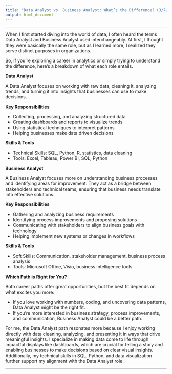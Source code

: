 ```yaml
---
title: "Data Analyst vs. Business Analyst: What’s the Difference? (3/7/25)"
output: html_document
---
```


__________

When I first started diving into the world of data, I often heard the terms Data Analyst and Business Analyst used interchangeably. At first, I thought they were basically the same role, but as I learned more, I realized they serve distinct purposes in organizations.

So, if you're exploring a career in analytics or simply trying to understand the difference, here’s a breakdown of what each role entails.

**Data Analyst**

A Data Analyst focuses on working with raw data, cleaning it, analyzing trends, and turning it into insights that businesses can use to make decisions.

**Key Responsibilities**

* Collecting, processing, and analyzing structured data
* Creating dashboards and reports to visualize trends
* Using statistical techniques to interpret patterns
* Helping businesses make data driven decisions

**Skills & Tools**

* Technical Skills: SQL, Python, R, statistics, data cleaning
* Tools: Excel, Tableau, Power BI, SQL, Python

**Business Analyst**

A Business Analyst focuses more on understanding business processes and identifying areas for improvement. They act as a bridge between stakeholders and technical teams, ensuring that business needs translate into effective solutions.

**Key Responsibilities**

* Gathering and analyzing business requirements
* Identifying process improvements and proposing solutions
* Communicating with stakeholders to align business goals with technology
* Helping implement new systems or changes in workflows

**Skills & Tools**

* Soft Skills: Communication, stakeholder management, business process analysis
* Tools: Microsoft Office, Visio, business intelligence tools

**Which Path is Right for You?**

Both career paths offer great opportunities, but the best fit depends on what excites you more:

* If you love working with numbers, coding, and uncovering data patterns, Data Analyst might be the right fit.
* If you're more interested in business strategy, process improvements, and communication, Business Analyst could be a better path.

For me, the Data Analyst path resonates more because I enjoy working directly with data cleaning, analyzing, and presenting it in ways that drive meaningful insights. I specialize in making data come to life through impactful displays like dashboards, which are crucial for telling a story and enabling businesses to make decisions based on clear visual insights. Additionally, my technical skills in SQL, Python, and data visualization further support my alignment with the Data Analyst role.

__________